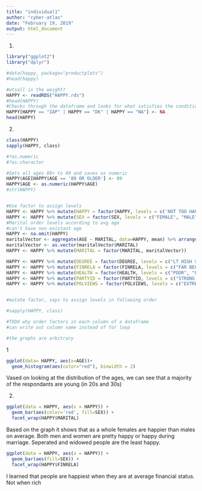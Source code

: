 ---
title: "individual1"
author: "cyber-atlas"
date: "February 19, 2019"
output: html_document
---

1)
```{r}
library("ggplot2") 
library("dplyr")

#data(happy, package="productplots")
#head(happy)

#wtsall is the weight?
HAPPY <- readRDS("HAPPY.rds")
#head(HAPPY)
#Checks through the dataframe and looks for what satisfies the condition
HAPPY[HAPPY == "IAP" | HAPPY == "DK" | HAPPY == "NA"] <- NA
head(HAPPY)
``` 
2) 

```{r}
class(HAPPY)
sapply(HAPPY, class)

#?as.numeric
#?as.character

#Sets all ages 89+ to 89 and saves as numeric
HAPPY$AGE[HAPPY$AGE == '89 OR OLDER'] <- 89
HAPPY$AGE <- as.numeric(HAPPY$AGE)
#str(HAPPY)


#Use factor to assign levels
HAPPY <- HAPPY %>% mutate(HAPPY = factor(HAPPY, levels = c('NOT TOO HAPPY', 'PRETTY HAPPY', 'VERY HAPPY'))) 
HAPPY <- HAPPY %>% mutate(SEX = factor(SEX, levels = c("FEMALE", "MALE")))
#Marital order levels according to avg age
#can't have non existant age
HAPPY <- na.omit(HAPPY)
maritalVector <- aggregate(AGE ~ MARITAL, data=HAPPY, mean) %>% arrange(AGE)
maritalVector <- as.vector(maritalVector$MARITAL)
HAPPY <- HAPPY %>% mutate(MARITAL = factor(MARITAL, maritalVector))

HAPPY <- HAPPY %>% mutate(DEGREE = factor(DEGREE, levels = c("LT HIGH SCHOOL", "HIGH SCHOOL", "JUNIOR COLLEGE","BACHELOR","GRADUATE")))
HAPPY <- HAPPY %>% mutate(FINRELA = factor(FINRELA, levels = c("FAR BELOW AVERAGE", "BELOW AVERAGE", "AVERAGE", "ABOVE AVERAGE", "FAR ABOVE AVERAGE"))) 
HAPPY <- HAPPY %>% mutate(HEALTH = factor(HEALTH, levels = c("POOR", "FAIR", "GOOD", "EXCELLENT")))
HAPPY <- HAPPY %>% mutate(PARTYID = factor(PARTYID, levels = c("STRONG DEMOCRAT", "NOT STR DEMOCRAT", "IND,NEAR DEM", "INDEPENDENT", "IND,NEAR REPUBLICAN", "NOT STR REPUBLICAN", "OTHER PARTY")))
HAPPY <- HAPPY %>% mutate(POLVIEWS = factor(POLVIEWS, levels = c("EXTREMELY LIBERAL",  "LIBERAL", "SLIGHTLY LIBERAL","MODERATE",  "SLIGHTLY CONSERVATIVE","CONSERVATIVE", "EXTRMLY CONSERVATIVE")))


#mutate factor, says to assign levels in following order

#sapply(HAPPY, class)

#TODO why order factors in each column of a dataframe
#can write out column name instead of for loop

#the graphs are arbitrary

```


1
```{r}


ggplot(data= HAPPY, aes(x=AGE))+
  geom_histogram(aes(color="red"), binwidth = 2)

```


Vased on looking at the distribution of the ages, we can see that a majority of the respondants are young (in 20s and 30s)

2. 
```{r}

ggplot(data = HAPPY, aes(x = HAPPY)) +
  geom_bar(aes(color='red', fill=SEX)) + 
  facet_wrap(HAPPY$MARITAL)

```

Based on the graph it shows that as a whole females are happier than males on average. Both men and women are pretty happy or happy during marriage. Seperated and widowed people are the least happy. 



```{r}

ggplot(data = HAPPY, aes(x = HAPPY)) +
  geom_bar(aes(fill=SEX)) + 
  facet_wrap(HAPPY$FINRELA)

```


I learned that people are happiest when they are at average financial status. Not when rich